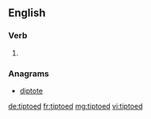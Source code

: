 ==English==

===Verb===
{{head|en}}

# {{en-past of|tiptoe}}

===Anagrams===
* [[diptote#English|diptote]]

[[de:tiptoed]]
[[fr:tiptoed]]
[[mg:tiptoed]]
[[vi:tiptoed]]